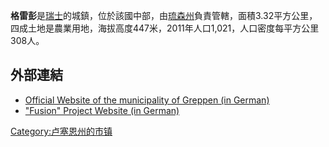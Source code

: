 '''格雷彭'''是[[瑞士|瑞士]]的城鎮，位於該國中部，由[[琉森州|琉森州]]負責管轄，面積3.32平方公里，四成土地是農業用地，海拔高度447米，2011年人口1,021，人口密度每平方公里308人。

==外部連結==
* [http://www.greppen.ch Official Website of the municipality of Greppen (in German)] {{Wayback|url=http://www.greppen.ch/ |date=20170128011734 }}
* [https://web.archive.org/web/20060525160445/http://www.seegemeinden.ch/ "Fusion" Project Website (in German)]

{{Switzerland-geo-stub}}
[[Category:卢塞恩州的市镇|Category:卢塞恩州的市镇]]
